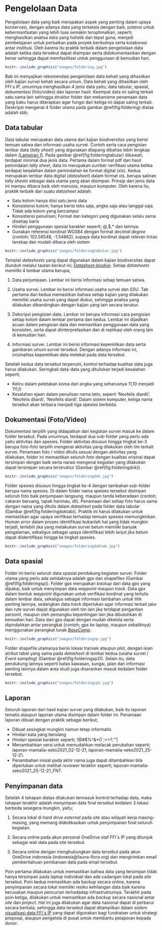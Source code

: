 # Pengelolaan Data {-}

Pengelolaan data yang baik merupakan aspek yang penting dalam upaya konservasi, dengan adanya data yang terkelola dengan baik, potensi untuk kebermanfaatan yang lebih luas semakin teroptimalkan, seperti; menghasilkan analisa data yang holistik dan tepat guna, menjadi pembelajaran untuk perbaikan pada proyek berikutnya serta kolaborasi antar institusi. Oleh karena itu praktik terbaik dalam pengelolaan data adalah ketika data tersebut dapat disimpan serta didokumentasikan dengan benar sehingga dapat memfasilitasi untuk penggunaan di kemudian hari.

```r
knitr::include_graphics("images/foldering.jpg")
```

Bab ini menyajikan rekomendasi pengelolaan data kehati yang dihasilkan oleh kajian survei kehati secara umum. Data kehati yang dihasilkan oleh FFI`s IP, umumnya menghasilkan 4 jenis data yaitu; data tabular, spasial, dokumentasi (foto/video) dan laporan hasil. Keempat data ini saling terkait satu sama lain sehingga struktur folder dan mekanisme penamaan data yang baku harus diterapkan agar fungsi dari ketiga ini dapat saling terkait. Deskripsi mengenai 4 folder utama pada gambar \@ref(fig:foldering) diatas adalah sbb;

## Data tabular {-}

Data tabular merupakan data utama dari kajian biodiversitas yang berisi temuan satwa dan informasi usaha survei. Contoh serta cara pengisian lembar data (_tally sheet_) yang digunakan dilapang dibahas lebih lengkap dalam [(Lampiran 1)](#lampiran-1.-lembar-data). Pada gambar \@ref(fig:folderingtabular) dibawah, terdapat minimal dua jenis data. Pertama dalam format pdf dari hasil pemindaian _tally sheet_, data ini merupakan sumber verifikasi utama ketika terdapat kesalahan dalam pemindahan ke format digital (xls). Kedua merupakan lembar data digital (_datasheet_) dalam format xls, berupa salinan _tally sheets_ sebagai data utama yang akan disimpan. Prinsip dari jenis data ini mampu dibaca baik oleh manusia, maupun komputer. Oleh karena itu, praktik terbaik dari suatu _datasheet_ adalah:

* Satu kolom hanya diisi satu jenis  data
* Konsistensi kolom; hanya berisi teks saja, angka saja atau tanggal saja. Tidak ada kolom yang bercampur
* Konsistensi penulisan; Format dan kategori yang digunakan selalu sama disetiap baris
* Hindari penggunaan spesial karakter seperti; @,$,* dan lainnya.
* Gunakan referensi kordinat WGS84 dengan format _decimal degree_ (contoh; 102.56548, -1.54862), supaya data kordinat dapat relevan lintas lanskap dan mudah dibaca oleh sistem 

```r
knitr::include_graphics("images/folderingtabular.jpg")
```

Templat _datasheets_ yang dapat digunakan dalam kajian biodiversitas dapat diunduh melalui tautan berikut ini; [_Datasheet-biodive_](https://github.com/ryanavri/FFIP_surveikehati/tree/main/appendices/tallysheets). Setiap _datasheets_ memiliki 4 lembar utama berupa; 

1. Data perjumpaan. Lembar ini berisi informasi setiap temuan satwa.

2. Usaha survei. Lembar ini berisi informasi usaha survei dan *SSU*. Tab pertama dan kedua memastikan bahwa setiap kajian yang dilakukan memiliki usaha survei yang dapat diukur, sehingga analisa yang dilakukan dibandingkan dengan kajian yang lain secara terukur.

3. Deksripsi pengisian data. Lembar ini berupa informasi cara pengisian setiap kolom dalam lembar pertama dan kedua. Lembar ini dijadikan acuan dalam pengisian data dan memastikan penggunaan data yang konsisten, serta dapat diinterpretasikan dan di replikasi oleh orang lain di kemudian hari.

4. Informasi survei. Lembar ini berisi informasi kepemilikan data serta gambaran umum survei tersebut. Dengan adanya informasi ini, orisinalitas kepemilikan data melekat pada data tersebut.

Setelah kedua data tersebut terpenuhi, kontrol terhadap kualitas data juga harus dilakukan. Seringkali data-data yang dituliskan terjadi kesalahan seperti;

* Keliru dalam peletakan koma dari angka yang seharusnya 11,10 menjadi 111,0
* Kesalahan ejaan dalam penulisan nama latin, seperti 'Neofelis diardii', 'Neofelis diiardi', 'Neofelis diardi'. Dalam sistem komputer, ketiga nama tersebut akan terbaca menjadi tiga spesies berbeda.


## Dokumentasi (Foto/Video) {-}

Dokumentasi terpilih yang didapatkan dari kegiatan survei masuk ke dalam folder tersebut. Pada umumnya, terdapat dua sub-folder yang perlu ada yaitu aktivitas dan spesies. Folder aktivitas disusun hingga tingkat ke-3 berupa foto-foto terpilih mengenai aktivitas yang dilakukan oleh tim terkait survei. Penamaan foto / video ditulis sesuai dengan aktivitas yang dilakukan, folder ini memastikan seluruh foto dengan kualitas orisinal dapat tersimpan dengan baik serta narasi mengenai kegiatan yang dilakukan dapat tersimpan secara terstruktur (Gambar \@ref(fig:folderingdok)).

```r
knitr::include_graphics("images/folderingdok.jpg")
```

Folder spesies disusun hingga tingkat ke-4 dengan tambahan sub-folder berupa nama spesies. Di dalam folder nama spesies tersebut disimpan seluruh foto baik perjumpaan langsung, maupun tanda keberadaan (contoh; cakaran beruang, tapak harimau, dll). Penamaan dari setiap foto harus sama dengan nama yang ditulis dalam _datasheet_ pada folder data tabular (Gambar \@ref(fig:folderingdoktab)). Praktik ini harus dilakukan untuk memastikan agar upaya verifikasi terhadap temuan spesies memungkinkan. _Human error_ dalam proses identifikasi bukanlah hal yang tidak mungkin terjadi, terlebih jika yang melakukan survei belum memiliki banyak pengalaman, sekaligus sebagai upaya identifikasi lebih lanjut jika belum dapat diidentifikasi hingga ke tingkat spesies.

```r
knitr::include_graphics("images/folderingdoktab.jpg")
```

## Data spasial {-}

Folder ini berisi seluruh data spasial pendukung kegiatan survei. Folder utama yang perlu ada setidaknya adalah gpx dan shapefiles (Gambar \@ref(fig:folderingsp)). Folder gpx merupakan _backup_ dari data gps yang dipakai, baik untuk menyimpan data _waypoint_ maupun _track_. Data gpx dalam bentuk _waypoint_ digunakan untuk verifikasi kordinat yang tertulis dalam lembar data, sekaligus sebagai informasi tambahan untuk titik penting lainnya, sedangkan data _track_ diperlukan agar informasi terkait jalur dan rute survei dapat digunakan oleh tim lain jika terdapat pergantian personil, maupun oleh pemangku kepentingan lain jika dibutuhkan di kemudian hari. Data dari gps dapat dengan mudah dikelola serta dipindahkan antar perangkat (contoh; gps ke laptop, maupun sebaliknya) menggunakan perangkat lunak [_BaseCamp_](https://www.garmin.com/en-US/software/basecamp/).

```r
knitr::include_graphics("images/folderingsp.jpg")
```

Folder shapefile utamanya berisi lokasi transek ataupun plot, dengan isian atribut tabel yang sama  pada _datasheet_ di lembar kedua (usaha survei / _Event sampling_) (Gambar \@ref(fig:folderingsp2)). Selain itu, data pendukung lainnya seperti batas kawasan, sungai, jalan dan informasi penting lainnya dalam area studi juga disarankan masuk kedalam folder tersebut.

```r
knitr::include_graphics("images/folderingsp2.jpg")
```

## Laporan {-}

Seluruh laporan dari hasil kajian survei yang dilakukan, baik itu laporan tematis ataupun laporan utama disimpan dalam folder ini. Penamaan laporan dibuat dengan praktik sebagai berikut;

* Dibuat sesingkat mungkin namun tetap informatis
* Hindari kata yang berulang
* Hindari spesial karakter seperti; !@#$%^&*()`;<>?,[]{}'"|
* Menambahkan versi untuk memudahkan melacak perubahan seperti; laporan-mamalia-seko2021_02-12-21, laporan-mamalia-seko2021_25-12-21.
* Penambahan inisial pada akhir nama juga dapat ditambahkan bila diperlukan untuk melihat _reviewer_ terakhir seperti; laporan-mamalia-seko2021_25-12-21_FNT.

## Penyimpanan data {-}

Setelah 4 tahapan diatas dilakukan termasuk kontrol terhadap data, maka tahapan terakhir adalah menyimpan data final tersebut kedalam 3 lokasi berbeda sesegera mungkin, yaitu;

1. Secara lokal di _hard drive external_ pada _site_ atau wilayah kerja masing-masing, yang memang didedikasikan untuk penyimpanan final seluruh kegiatan.

2. Secara online pada akun personal OneDrive staf FFI`s IP yang ditunjuk sebagai wali data pada site tersebut.

3. Secara online dengan menghubungkan data tersebut pada akun OneDrive indonesia (indonesia@fauna-flora.org) dan mengirimkan email pemberitahuan pembaruan data pada email tersebut.

Poin pertama dilakukan untuk memastikan bahwa data yang tersimpan tidak hanya tersimpan pada laptop individual dan ada cadangan lokal pada _site_ tersebut. Poin kedua memastikan ada backup secara online, karena penyimpanan secara lokal memiliki resiko kehilangan data baik karena kerusakan maupun pencurian terhadadap infrastrukturnya. Terakhir pada poin ketiga, dilakukan untuk memastikan ada _backup_ secara nasional antar _site_ dan _project_. Hal ini juga dilakukan agar data nasional dapat di perbarui secara berkala, sehingga data tersebut dapat ditampilkan dalam sistem [visualisasi data FFI`s IP](https://ryanavri.shinyapps.io/FFI_Database/) yang dapat digunakan bagi fundraiser untuk strategi proposal, ataupun pengelola di pusat untuk membantu pelaporan kepada donor.